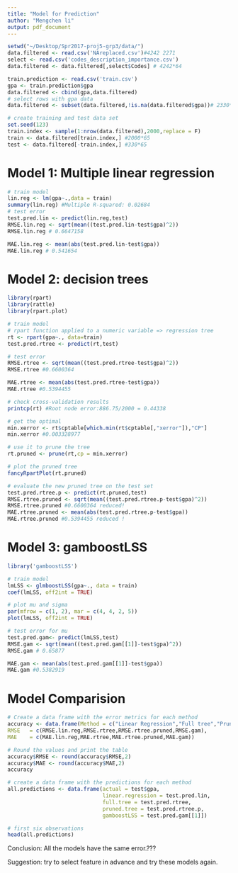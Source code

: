 ```yaml
---
title: "Model for Prediction"
author: "Mengchen li"
output: pdf_document
---
```


```r
setwd("~/Desktop/Spr2017-proj5-grp3/data/")
data.filtered <- read.csv('NAreplaced.csv')#4242 2271
select <- read.csv('codes_description_importance.csv')
data.filtered <- data.filtered[,select$Codes] # 4242*64

train.prediction <- read.csv('train.csv')
gpa <- train.prediction$gpa
data.filtered <- cbind(gpa,data.filtered)
# select rows with gpa data
data.filtered <- subset(data.filtered,!is.na(data.filtered$gpa))# 2330*65

# create training and test data set
set.seed(123)
train.index <- sample(1:nrow(data.filtered),2000,replace = F)
train <- data.filtered[train.index,] #2000*65
test <- data.filtered[-train.index,] #330*65
```


# Model 1: Multiple linear regression
```r
# train model
lin.reg <- lm(gpa~.,data = train)
summary(lin.reg) #Multiple R-squared: 0.02684 
# test error
test.pred.lin <- predict(lin.reg,test)
RMSE.lin.reg <- sqrt(mean((test.pred.lin-test$gpa)^2))                                      
RMSE.lin.reg # 0.6647158

MAE.lin.reg <- mean(abs(test.pred.lin-test$gpa))
MAE.lin.reg # 0.541654
```



# Model 2: decision trees
```r
library(rpart)
library(rattle)
library(rpart.plot)

# train model
# rpart function applied to a numeric variable => regression tree
rt <- rpart(gpa~., data=train)
test.pred.rtree <- predict(rt,test) 

# test error
RMSE.rtree <- sqrt(mean((test.pred.rtree-test$gpa)^2))
RMSE.rtree #0.6600364

MAE.rtree <- mean(abs(test.pred.rtree-test$gpa))
MAE.rtree #0.5394455

# check cross-validation results
printcp(rt) #Root node error:886.75/2000 = 0.44338

# get the optimal
min.xerror <- rt$cptable[which.min(rt$cptable[,"xerror"]),"CP"]
min.xerror #0.003328977

# use it to prune the tree
rt.pruned <- prune(rt,cp = min.xerror) 

# plot the pruned tree
fancyRpartPlot(rt.pruned)

# evaluate the new pruned tree on the test set
test.pred.rtree.p <- predict(rt.pruned,test)
RMSE.rtree.pruned <- sqrt(mean((test.pred.rtree.p-test$gpa)^2))
RMSE.rtree.pruned #0.6600364 reduced!
MAE.rtree.pruned <- mean(abs(test.pred.rtree.p-test$gpa))
MAE.rtree.pruned #0.5394455 reduced !
```



# Model 3: gamboostLSS
```r
library('gamboostLSS')

# train model
lmLSS <- glmboostLSS(gpa~., data = train)
coef(lmLSS, off2int = TRUE)

# plot mu and sigma
par(mfrow = c(1, 2), mar = c(4, 4, 2, 5))
plot(lmLSS, off2int = TRUE)

# test error for mu
test.pred.gam<- predict(lmLSS,test)
RMSE.gam <- sqrt(mean((test.pred.gam[[1]]-test$gpa)^2))
RMSE.gam # 0.65877

MAE.gam <- mean(abs(test.pred.gam[[1]]-test$gpa))
MAE.gam #0.5382919
```



# Model Comparision
```r
# Create a data frame with the error metrics for each method
accuracy <- data.frame(Method = c("Linear Regression","Full tree","Pruned tree",'gamboostLSS'),
RMSE   = c(RMSE.lin.reg,RMSE.rtree,RMSE.rtree.pruned,RMSE.gam),
MAE    = c(MAE.lin.reg,MAE.rtree,MAE.rtree.pruned,MAE.gam))

# Round the values and print the table
accuracy$RMSE <- round(accuracy$RMSE,2)
accuracy$MAE <- round(accuracy$MAE,2) 
accuracy

# create a data frame with the predictions for each method
all.predictions <- data.frame(actual = test$gpa,
                              linear.regression = test.pred.lin,
                              full.tree = test.pred.rtree,
                              pruned.tree = test.pred.rtree.p,
                              gamboostLSS = test.pred.gam[[1]])

# first six observations
head(all.predictions)
```
Conclusion:
All the models have the same error.???

Suggestion: try to select feature in advance and try these models again.



